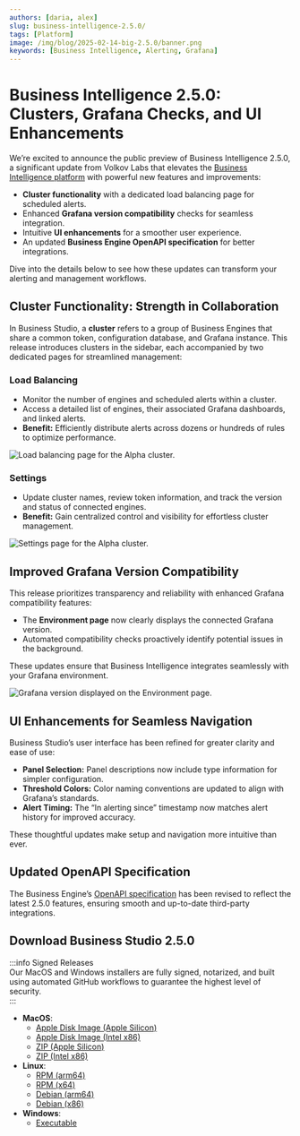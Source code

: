 ```yaml
---
authors: [daria, alex]
slug: business-intelligence-2.5.0/
tags: [Platform]
image: /img/blog/2025-02-14-big-2.5.0/banner.png
keywords: [Business Intelligence, Alerting, Grafana]
---
```



# Business Intelligence 2.5.0: Clusters, Grafana Checks, and UI Enhancements

We’re excited to announce the public preview of Business Intelligence 2.5.0, a significant update from Volkov Labs that elevates the [Business Intelligence platform](/docs/) with powerful new features and improvements:

- **Cluster functionality** with a dedicated load balancing page for scheduled alerts.
- Enhanced **Grafana version compatibility** checks for seamless integration.
- Intuitive **UI enhancements** for a smoother user experience.
- An updated **Business Engine OpenAPI specification** for better integrations.

Dive into the details below to see how these updates can transform your alerting and management workflows.

## Cluster Functionality: Strength in Collaboration

In Business Studio, a **cluster** refers to a group of Business Engines that share a common token, configuration database, and Grafana instance. This release introduces clusters in the sidebar, each accompanied by two dedicated pages for streamlined management:

### Load Balancing

- Monitor the number of engines and scheduled alerts within a cluster.
- Access a detailed list of engines, their associated Grafana dashboards, and linked alerts.
- **Benefit:** Efficiently distribute alerts across dozens or hundreds of rules to optimize performance.

<Image
  title="Load balancing page for the Alpha cluster."
  src="/img/blog/2025-02-14-big-2.5.0/cluster-lb.png"
/>

### Settings

- Update cluster names, review token information, and track the version and status of connected engines.
- **Benefit:** Gain centralized control and visibility for effortless cluster management.

<Image
  title="Settings page for the Alpha cluster."
  src="/img/blog/2025-02-14-big-2.5.0/cluster-settings.png"
/>

## Improved Grafana Version Compatibility

This release prioritizes transparency and reliability with enhanced Grafana compatibility features:

- The **Environment page** now clearly displays the connected Grafana version.
- Automated compatibility checks proactively identify potential issues in the background.

These updates ensure that Business Intelligence integrates seamlessly with your Grafana environment.

<Image
  title="Grafana version displayed on the Environment page."
  src="/img/blog/2025-02-14-big-2.5.0/grafana-version.png"
/>

## UI Enhancements for Seamless Navigation

Business Studio’s user interface has been refined for greater clarity and ease of use:

- **Panel Selection:** Panel descriptions now include type information for simpler configuration.
- **Threshold Colors:** Color naming conventions are updated to align with Grafana’s standards.
- **Alert Timing:** The “In alerting since” timestamp now matches alert history for improved accuracy.

These thoughtful updates make setup and navigation more intuitive than ever.

## Updated OpenAPI Specification

The Business Engine’s [OpenAPI specification](/docs/api/) has been revised to reflect the latest 2.5.0 features, ensuring smooth and up-to-date third-party integrations.

## Download Business Studio 2.5.0

:::info Signed Releases  
Our MacOS and Windows installers are fully signed, notarized, and built using automated GitHub workflows to guarantee the highest level of security.  
:::

- **MacOS**:
  - [Apple Disk Image (Apple Silicon)](https://github.com/VolkovLabs/business-intelligence/releases/download/v2.5.0/Business.Studio-2.5.0-arm64.dmg)
  - [Apple Disk Image (Intel x86)](https://github.com/VolkovLabs/business-intelligence/releases/download/v2.5.0/Business.Studio-2.5.0-x64.dmg)
  - [ZIP (Apple Silicon)](https://github.com/VolkovLabs/business-intelligence/releases/download/v2.5.0/Business.Studio-darwin-arm64-2.5.0.zip)
  - [ZIP (Intel x86)](https://github.com/VolkovLabs/business-intelligence/releases/download/v2.5.0/Business.Studio-darwin-x64-2.5.0.zip)
- **Linux**:
  - [RPM (arm64)](https://github.com/VolkovLabs/business-intelligence/releases/download/v2.5.0/business-studio-2.5.0-1.arm64.rpm)
  - [RPM (x64)](https://github.com/VolkovLabs/business-intelligence/releases/download/v2.5.0/business-studio-2.5.0-1.x86_64.rpm)
  - [Debian (arm64)](https://github.com/VolkovLabs/business-intelligence/releases/download/v2.5.0/business-studio_2.5.0_arm64.deb)
  - [Debian (x86)](https://github.com/VolkovLabs/business-intelligence/releases/download/v2.5.0/business-studio_2.5.0_amd64.deb)
- **Windows**:
  - [Executable](https://github.com/VolkovLabs/business-intelligence/releases/download/v2.5.0/Business.Studio-2.5.0.Setup.exe)

<GettingStarted />

<Feedback />
